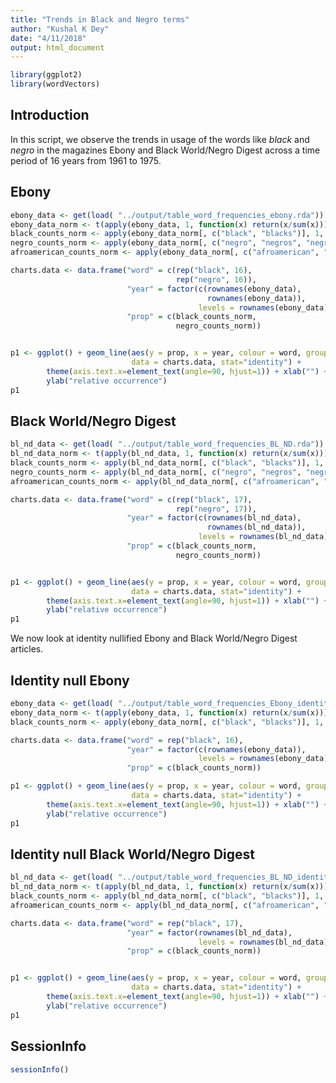 ```yaml
---
title: "Trends in Black and Negro terms"
author: "Kushal K Dey"
date: "4/11/2018"
output: html_document
---
```


```r
library(ggplot2)
library(wordVectors)
```

## Introduction

In this script, we observe the trends in usage of the words like *black* and *negro* 
in the magazines Ebony and Black World/Negro Digest across a time period of 16 years 
from 1961 to 1975.


## Ebony 


```r
ebony_data <- get(load( "../output/table_word_frequencies_ebony.rda"))
ebony_data_norm <- t(apply(ebony_data, 1, function(x) return(x/sum(x))))
black_counts_norm <- apply(ebony_data_norm[, c("black", "blacks")], 1, mean)
negro_counts_norm <- apply(ebony_data_norm[, c("negro", "negros", "negroes")], 1, mean)
afroamerican_counts_norm <- apply(ebony_data_norm[, c("afroamerican", "africanamerican")], 1, mean)
```


```r
charts.data <- data.frame("word" = c(rep("black", 16), 
                                     rep("negro", 16)),
                          "year" = factor(c(rownames(ebony_data), 
                                            rownames(ebony_data)),
                                          levels = rownames(ebony_data)),
                          "prop" = c(black_counts_norm, 
                                     negro_counts_norm))


p1 <- ggplot() + geom_line(aes(y = prop, x = year, colour = word, group=word),
                           data = charts.data, stat="identity") +
        theme(axis.text.x=element_text(angle=90, hjust=1)) + xlab("") + 
        ylab("relative occurrence")
p1

```


## Black World/Negro Digest

```r
bl_nd_data <- get(load( "../output/table_word_frequencies_BL_ND.rda"))
bl_nd_data_norm <- t(apply(bl_nd_data, 1, function(x) return(x/sum(x))))
black_counts_norm <- apply(bl_nd_data_norm[, c("black", "blacks")], 1, mean)
negro_counts_norm <- apply(bl_nd_data_norm[, c("negro", "negros", "negroes")], 1, mean)
afroamerican_counts_norm <- apply(bl_nd_data_norm[, c("afroamerican", "africanamerican")], 1, mean)
```

```r
charts.data <- data.frame("word" = c(rep("black", 17), 
                                     rep("negro", 17)),
                          "year" = factor(c(rownames(bl_nd_data), 
                                            rownames(bl_nd_data)),
                                          levels = rownames(bl_nd_data)),
                          "prop" = c(black_counts_norm, 
                                     negro_counts_norm))


p1 <- ggplot() + geom_line(aes(y = prop, x = year, colour = word, group=word),
                           data = charts.data, stat="identity") +
        theme(axis.text.x=element_text(angle=90, hjust=1)) + xlab("") + 
        ylab("relative occurrence")
p1

```


We now look at identity nullified Ebony and Black World/Negro Digest articles.

## Identity null Ebony

```r
ebony_data <- get(load( "../output/table_word_frequencies_Ebony_identity_null.rda"))
ebony_data_norm <- t(apply(ebony_data, 1, function(x) return(x/sum(x))))
black_counts_norm <- apply(ebony_data_norm[, c("black", "blacks")], 1, mean)
```


```r
charts.data <- data.frame("word" = rep("black", 16), 
                          "year" = factor(c(rownames(ebony_data)), 
                                          levels = rownames(ebony_data)),
                          "prop" = c(black_counts_norm))

p1 <- ggplot() + geom_line(aes(y = prop, x = year, colour = word, group=word),
                           data = charts.data, stat="identity") +
        theme(axis.text.x=element_text(angle=90, hjust=1)) + xlab("") + 
        ylab("relative occurrence")
p1

```




## Identity null Black World/Negro Digest

```r
bl_nd_data <- get(load( "../output/table_word_frequencies_BL_ND_identity_null.rda"))
bl_nd_data_norm <- t(apply(bl_nd_data, 1, function(x) return(x/sum(x))))
black_counts_norm <- apply(bl_nd_data_norm[, c("black", "blacks")], 1, mean)
afroamerican_counts_norm <- apply(bl_nd_data_norm[, c("afroamerican", "africanamerican")], 1, mean)
```

```r
charts.data <- data.frame("word" = rep("black", 17),
                          "year" = factor(rownames(bl_nd_data),
                                          levels = rownames(bl_nd_data)),
                          "prop" = c(black_counts_norm))


p1 <- ggplot() + geom_line(aes(y = prop, x = year, colour = word, group=word),
                           data = charts.data, stat="identity") +
        theme(axis.text.x=element_text(angle=90, hjust=1)) + xlab("") + 
        ylab("relative occurrence")
p1

```


## SessionInfo

```r
sessionInfo()
```




